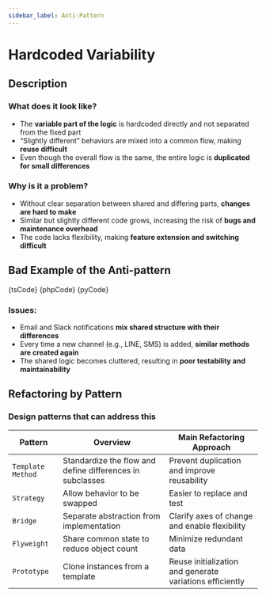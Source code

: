```yaml
---
sidebar_label: Anti-Pattern
---
```




# Hardcoded Variability

## Description

### What does it look like?

- The **variable part of the logic** is hardcoded directly and not separated from the fixed part
- “Slightly different” behaviors are mixed into a common flow, making **reuse difficult**
- Even though the overall flow is the same, the entire logic is **duplicated for small differences**

### Why is it a problem?

- Without clear separation between shared and differing parts, **changes are hard to make**
- Similar but slightly different code grows, increasing the risk of **bugs and maintenance overhead**
- The code lacks flexibility, making **feature extension and switching difficult**

## Bad Example of the Anti-pattern

<Tabs groupId="language">
  <TabItem value="ts" label="TypeScript">
    <CodeBlock language="ts">{tsCode}</CodeBlock>
  </TabItem>
  <TabItem value="php" label="PHP">
    <CodeBlock language="php">{phpCode}</CodeBlock>
  </TabItem>
  <TabItem value="python" label="Python">
    <CodeBlock language="python">{pyCode}</CodeBlock>
  </TabItem>
</Tabs>

### Issues:

- Email and Slack notifications **mix shared structure with their differences**
- Every time a new channel (e.g., LINE, SMS) is added, **similar methods are created again**
- The shared logic becomes cluttered, resulting in **poor testability and maintainability**

## Refactoring by Pattern

### Design patterns that can address this

| Pattern           | Overview                                                  | Main Refactoring Approach                                |
| ----------------- | --------------------------------------------------------- | -------------------------------------------------------- |
| `Template Method` | Standardize the flow and define differences in subclasses | Prevent duplication and improve reusability              |
| `Strategy`        | Allow behavior to be swapped                              | Easier to replace and test                               |
| `Bridge`          | Separate abstraction from implementation                  | Clarify axes of change and enable flexibility            |
| `Flyweight`       | Share common state to reduce object count                 | Minimize redundant data                                  |
| `Prototype`       | Clone instances from a template                           | Reuse initialization and generate variations efficiently |
